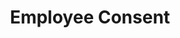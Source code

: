---
title: Employee Consent
openapi: "POST /api/v1/employee/consent-data/"
sidebarTitle: Employee Consent
---